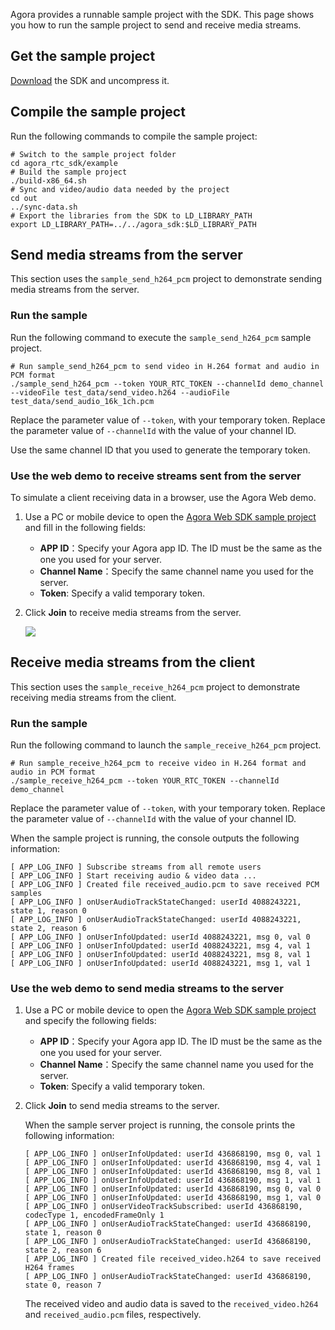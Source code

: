 <PlatformWrapper platform="linux-cpp">

Agora provides a runnable sample project with the <Vpd k="NAME" /> SDK. This page shows you how to run the sample project to send and receive media streams.

## Get the sample project

[Download](/sdks) the <Vpd k="NAME" /> SDK  and uncompress it.

## Compile the sample project

Run the following commands to compile the sample project:

```shell
# Switch to the sample project folder
cd agora_rtc_sdk/example
# Build the sample project
./build-x86_64.sh
# Sync and video/audio data needed by the project
cd out
../sync-data.sh
# Export the libraries from the SDK to LD_LIBRARY_PATH
export LD_LIBRARY_PATH=../../agora_sdk:$LD_LIBRARY_PATH
```

## Send media streams from the server

This section uses the `sample_send_h264_pcm` project to demonstrate sending media streams from the server.

### Run the sample

Run the following command to execute the `sample_send_h264_pcm` sample project. 

```shell
# Run sample_send_h264_pcm to send video in H.264 format and audio in PCM format
./sample_send_h264_pcm --token YOUR_RTC_TOKEN --channelId demo_channel --videoFile test_data/send_video.h264 --audioFile test_data/send_audio_16k_1ch.pcm
```

Replace the parameter value of `--token`, with your <Vg k="VSDK" /> temporary token. Replace the parameter value of `--channelId` with the value of your <Vg k="VSDK" /> channel ID. 

<Admonition type="info">
Use the same <Vg k="VSDK" /> channel ID that you used to generate the temporary token.
</Admonition>

### Use the web demo to receive streams sent from the server

To simulate a client receiving data in a browser, use the Agora Web demo.

1. Use a PC or mobile device to open the [Agora <Vg k="VSDK" /> Web SDK sample project](https://webdemo.agora.io/basicVideoCall/index.html) and fill in the following fields:

    - **APP ID**：Specify your Agora app ID. The ID must be the same as the one you used for your server.
    - **Channel Name**：Specify the same channel name you used for the server.
    - **Token**: Specify a valid <Vg k="VSDK" /> temporary token.

2. Click **Join** to receive media streams from the server.

    ![](https://web-cdn.agora.io/docs-files/1650527522676)

## Receive media streams from the client

This section  uses the `sample_receive_h264_pcm` project to demonstrate receiving media streams from the client.

### Run the sample

Run the following command to launch the `sample_receive_h264_pcm` project. 

```shell
# Run sample_receive_h264_pcm to receive video in H.264 format and audio in PCM format
./sample_receive_h264_pcm --token YOUR_RTC_TOKEN --channelId demo_channel
```

Replace the parameter value of `--token`, with your <Vg k="VSDK" /> temporary token. Replace the parameter value of `--channelId` with the value of your <Vg k="VSDK" /> channel ID. 

When the sample project is running, the console outputs the following information:

```text
[ APP_LOG_INFO ] Subscribe streams from all remote users
[ APP_LOG_INFO ] Start receiving audio & video data ...
[ APP_LOG_INFO ] Created file received_audio.pcm to save received PCM samples
[ APP_LOG_INFO ] onUserAudioTrackStateChanged: userId 4088243221, state 1, reason 0
[ APP_LOG_INFO ] onUserAudioTrackStateChanged: userId 4088243221, state 2, reason 6
[ APP_LOG_INFO ] onUserInfoUpdated: userId 4088243221, msg 0, val 0
[ APP_LOG_INFO ] onUserInfoUpdated: userId 4088243221, msg 4, val 1
[ APP_LOG_INFO ] onUserInfoUpdated: userId 4088243221, msg 8, val 1
[ APP_LOG_INFO ] onUserInfoUpdated: userId 4088243221, msg 1, val 1
```

### Use the web demo to send media streams to the server

1. Use a PC or mobile device to open the [Agora <Vg k="VSDK" /> Web SDK sample project](https://webdemo.agora.io/basicVideoCall/index.html) and specify the following fields:

    - **APP ID**：Specify your Agora app ID. The ID must be the same as the one you used for your server.
    - **Channel Name**：Specify the same channel name you used for the server.
    - **Token**: Specify a valid <Vg k="VSDK" /> temporary token.

2. Click **Join** to send media streams to the server.

    When the sample server project is running, the console prints the following information:

    ```text
    [ APP_LOG_INFO ] onUserInfoUpdated: userId 436868190, msg 0, val 1
    [ APP_LOG_INFO ] onUserInfoUpdated: userId 436868190, msg 4, val 1
    [ APP_LOG_INFO ] onUserInfoUpdated: userId 436868190, msg 8, val 1
    [ APP_LOG_INFO ] onUserInfoUpdated: userId 436868190, msg 1, val 1
    [ APP_LOG_INFO ] onUserInfoUpdated: userId 436868190, msg 0, val 0
    [ APP_LOG_INFO ] onUserInfoUpdated: userId 436868190, msg 1, val 0
    [ APP_LOG_INFO ] onUserVideoTrackSubscribed: userId 436868190, codecType 1, encodedFrameOnly 1
    [ APP_LOG_INFO ] onUserAudioTrackStateChanged: userId 436868190, state 1, reason 0
    [ APP_LOG_INFO ] onUserAudioTrackStateChanged: userId 436868190, state 2, reason 6
    [ APP_LOG_INFO ] Created file received_video.h264 to save received H264 frames
    [ APP_LOG_INFO ] onUserAudioTrackStateChanged: userId 436868190, state 0, reason 7
    ```

    The received video and audio data is saved to the `received_video.h264` and `received_audio.pcm` files, respectively.

</PlatformWrapper>